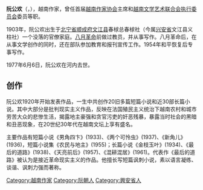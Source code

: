 {{unreferenced|time=2010-07-06T10:14:30+00:00}}
'''阮公欢'''（{{lang|vi|Nguyễn Công Hoan}}，{{bd|1903年|3月6日|1977年|6月6日|N阮}}），越南作家，曾任首届[[越南作家协会|越南作家协会]]主席和[[越南文学艺术联合会执行委员会|越南文学艺术联合会执行委员会]]委员等职。

1903年，阮公欢出生于[[北宁省|北宁省]][[顺成府|顺成府]][[文江县|文江县]]春梂总春梂社（今属[[兴安省_(越南)|兴安省]]文江县义柱社）一个没落的官僚家庭。[[八月革命|八月革命]]前做过教员，并从事写作。八月革命后，在从事文学创作的同时，还在部队参加教育和报刊宣传工作。1954年和平恢复后专事写作。

1977年6月6日，阮公欢在河内去世。

==创作==
阮公欢1920年开始发表作品，一生中共创作20旧多篇短篇小说和近30部长篇小说。其中大部分是批判现实主义作品，反映在法国殖民主义统治下越南农村和城市劳苦大众的悲惨生活，揭露地主豪强和贪官污吏的奸恶残暴，暴露当时社会的黑暗和丑恶现象，在20世纪30年代在越南文坛上享有盛名。

主要作品有短篇小说《男角四卞》(1933)、《两个可怜虫》(1937)、《新角儿》(1936)，短篇小说集《农民与地主》(1955)；长篇小说《金枝玉叶》(1934)、《最后的道路》(1938)、《天亮前后》(1957)、《混耕混居》(1961)。代表作《最后的道路》被认为是接近革命现实主义的作品。他擅长写短篇讽刺小说，素以语言凝练、谈谐、讽刺力强而著称。

[[Category:越南作家|Category:越南作家]]
[[Category:阮朝人|Category:阮朝人]]
[[Category:興安省人|Category:興安省人]]